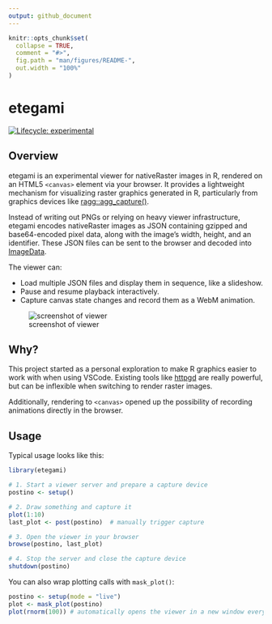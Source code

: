 ```yaml
---
output: github_document
---
```


<!-- README.md is generated from README.Rmd. Please edit that file -->

```r
knitr::opts_chunk$set(
  collapse = TRUE,
  comment = "#>",
  fig.path = "man/figures/README-",
  out.width = "100%"
)
```

# etegami

<!-- badges: start -->
[![Lifecycle: experimental](https://img.shields.io/badge/lifecycle-experimental-orange.svg)](https://lifecycle.r-lib.org/articles/stages.html#experimental)
<!-- badges: end -->

## Overview

etegami is an experimental viewer for nativeRaster images in R,
rendered on an HTML5 `<canvas>` element via your browser.
It provides a lightweight mechanism for visualizing raster graphics generated in R,
particularly from graphics devices like [ragg::agg_capture()](https://ragg.r-lib.org/reference/agg_capture.html).

Instead of writing out PNGs or relying on heavy viewer infrastructure,
etegami encodes nativeRaster images as JSON
containing gzipped and base64-encoded pixel data, along with the image's width, height, and an identifier.
These JSON files can be sent to the browser and decoded into [ImageData](https://developer.mozilla.org/en-US/docs/Web/API/ImageData).

The viewer can:

* Load multiple JSON files and display them in sequence, like a slideshow.
* Pause and resume playback interactively.
* Capture canvas state changes and record them as a WebM animation.

![screenshot of viewer](man/figures/viewer.png)

## Why?

This project started as a personal exploration to make R graphics easier to work with when using VSCode.
Existing tools like [httpgd](https://github.com/nx10/httpgd) are really powerful,
but can be inflexible when switching to render raster images.

Additionally, rendering to `<canvas>` opened up the possibility of recording animations directly in the browser.

## Usage

Typical usage looks like this:

```r
library(etegami)

# 1. Start a viewer server and prepare a capture device
postino <- setup()

# 2. Draw something and capture it
plot(1:10)
last_plot <- post(postino)  # manually trigger capture

# 3. Open the viewer in your browser
browse(postino, last_plot)

# 4. Stop the server and close the capture device
shutdown(postino)
```

You can also wrap plotting calls with `mask_plot()`:

```r
postino <- setup(mode = "live")
plot <- mask_plot(postino)
plot(rnorm(100)) # automatically opens the viewer in a new window every time `plot()` is called
```
